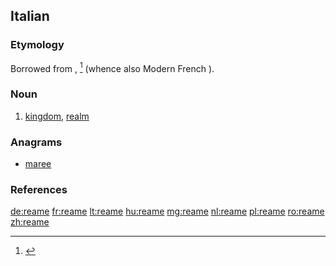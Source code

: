 ==Italian==

===Etymology===
Borrowed from {{etyl|fro|it}} {{term||reame|lang=fro}}, {{term|reaume|lang=fro}}<ref>{{R:Nocentini|hw=reame}}</ref> (whence also Modern French {{term|royaume|lang=fr}}).

===Noun===
{{it-noun||m||reami}}

# [[kingdom]], [[realm]]

===Anagrams===
* [[maree#Italian|maree]]

===References===
<references/>

[[de:reame]]
[[fr:reame]]
[[lt:reame]]
[[hu:reame]]
[[mg:reame]]
[[nl:reame]]
[[pl:reame]]
[[ro:reame]]
[[zh:reame]]